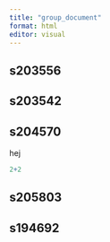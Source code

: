 ```yaml
---
title: "group_document"
format: html
editor: visual
---
```


## s203556

## s203542

## s204570

hej

```r
2+2
```

## s205803

## s194692
